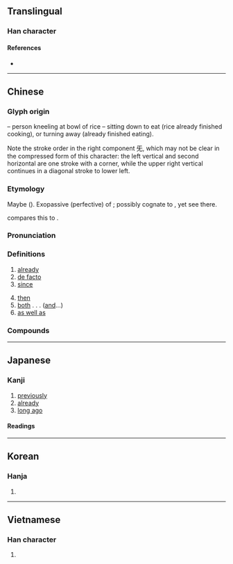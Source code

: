 {{also|旣}}
{{character info}}
{{character info|0xfa42}}
==Translingual==

===Han character===
{{Han char|rn=71|rad=无|as=05|sn=9|snjk=10|four=71714|canj=AIMVU|ids=⿲⿰𠄌彐丶旡}}

====References====
* {{Han ref|kx=0485.310|dkj=13721|dj=0848.030|hdz=21148.010|uh=65E2|ud=26082|bh=AC4A|bd=44106}}

----

==Chinese==
{{zh-forms|t2=旣}}

===Glyph origin===
{{Han etym}}
{{Han compound|皀|t1=bowl of rice|旡|t2=kneeling figure|ls=ic}} – person kneeling at bowl of rice – sitting down to eat (rice already finished cooking), or turning away (already finished eating).

Note the stroke order in the right component 旡, which may not be clear in the compressed form of this character: the left vertical and second horizontal are one stroke with a corner, while the upper right vertical continues in a diagonal stroke to lower left.

===Etymology===
Maybe {{der|zh|sit}} ({{zh-ref|Schuessler, 2007}}). Exopassive (perfective) of {{zh-l|訖|to finish}}; possibly cognate to {{zh-l|暨|to reach}}, yet see there.

{{zh-ref|Löffler (1966)}} compares this to {{cog|mro|ki||complete}}.

===Pronunciation===
{{zh-pron
|m=jì
|c=gei3
|h=pfs=ki
|md=gé
|mn=kì
|mc=y
|oc=y
|ma=
|cat=adv,a,prep
}}

===Definitions===
{{zh-hanzi}}

# [[already]]
# [[de facto]]
# [[since]]
#: {{zh-x|耶和華 ^神 對 蛇 說：「^你 既 做 了 這 事，就 必 受 咒詛，比 一切 的 牲畜{chù} 野獸 更甚！你 必 用 肚子{zi} 行走，終身 吃 土。」|And the LORD God said unto the serpent, '''Because''' thou hast done this, thou art cursed above all cattle, and above every beast of the field; upon thy belly shalt thou go, and dust shalt thou eat all the days of thy life|ref={{lang|zh|新標點和合本}} (Chinese Union Version with New Punctuation), {{lang|zh|創世記}} (Genesis) 3:14}}
# [[then]]
#[[both]] . . . ([[and]]...)
#[[as well as]]

===Compounds===
{{zh-der|一如既往|不咎既往|不溯既往|一言既出|既笄|既醉|既是|既然|既成|既判力|既有|既不沙|既望|既定|既遂犯|既夕禮|既死魄|既得權|既生魄|既往不咎|東曦既駕|既而|既成事實|既得利益|食既|蝕既|既來之，則安之}}

{{zh-cat|Elementary}}

----

==Japanese==

===Kanji===
{{ja-kanji|grade=c|rs=无05}}

# [[previously]]
# [[already]]
# [[long ago]]

====Readings====
{{ja-readings
|goon=け
|kanon=き
|kun=つきる, すで-に
}}

----

==Korean==

===Hanja===
{{ko-hanja|hangeul=기|eumhun=|rv=gi|mr=ki|y=ki}}

# {{rfdef|ko|sort=无05}}

----

==Vietnamese==

===Han character===
{{vi-hantu|[[dĩ]], [[kí]], [[ký]]|rs=无05}}

# {{rfdef|vi|sort=无05}}
